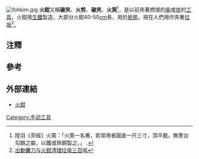 [[File:fohkim.jpg|thumb]]
'''火鉗'''又稱'''碳夾'''、'''火剪'''、'''碳夾'''、'''火筴'''<ref>陸羽《茶經》火筴：「火筴一名箸，若常用者圓直一尺三寸，頂平截，無蔥台勾鎖之屬，以鐵或熟銅製之。」 .</ref>，是以前夾著燃燒的[[柴|柴]]或[[炭|炭]]的[[工具|工具]]，火鉗用[[生鐵|生鐵]]製造，大部分火鉗40-50[[cm|cm]]長，用於[[廚房|廚房]]。現在人們用作夾著[[垃圾|垃圾]]<ref>[http://www.ycwb.com/big5/ycwb/2007-08/07/content_1575738.htm 出動鐮刀与火鉗清理垃圾三百吨]{{Dead link|date=2018年7月 |bot=InternetArchiveBot |fix-attempted=yes }}</ref>。

==注釋==
{{reflist}}

== 參考 ==
<references />

== 外部連結 ==
*[http://www.nhcsec.gov.tw/station/hc11/4古文物網站/4古文物網站/廚房用具.htm 火鉗]{{dead link|date=2018年3月 |bot=InternetArchiveBot |fix-attempted=yes }}

[[Category:手动工具|Category:手动工具]]